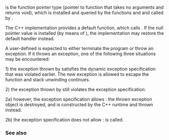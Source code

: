 {{cpp/title|unexpected_handler}}
{{cpp/error/navbar}}
{{ddcl|header=exception|deprecated=c++11|until=c++17|
typedef void ( *unexpected_handler )();
}}

{{tt|std::unexpected_handler}} is the function pointer type (pointer to function that takes no arguments and returns void), which is installed and queried by the functions {{lc|std::set_unexpected}} and {{lc|std::get_unexpected}} and called by {{lc|std::unexpected}}.

The C++ implementation provides a default {{tt|std::unexpected_handler}} function, which calls {{lc|std::terminate()}}. If the null pointer value is installed (by means of {{lc|std::set_unexpected}}), the implementation may restore the default handler instead.

A user-defined {{tt|std::unexpected_handler}} is expected to either terminate the program or throw an exception. If it throws an exception, one of the following three situations may be encountered:

1) the exception thrown by {{tt|std::unexpected_handler}} satisfies the dynamic exception specification that was violated earlier. The new exception is allowed to escape the function and stack unwinding continues.

2) the exception thrown by {{tt|std::unexpected_handler}} still violates the exception specification:

2a) however, the exception specification allows {{lc|std::bad_exception}}: the thrown exception object is destroyed, and {{lc|std::bad_exception}} is constructed by the C++ runtime and thrown instead.

2b) the exception specification does not allow {{lc|std::bad_exception}}: {{lc|std::terminate()}} is called.

===See also===
{{dsc begin}}
{{dsc inc|cpp/error/dsc unexpected}}
{{dsc inc|cpp/error/dsc set_unexpected}}
{{dsc inc|cpp/error/dsc get_unexpected}}
{{dsc end}}

{{langlinks|de|es|fr|it|ja|pt|ru|zh}}